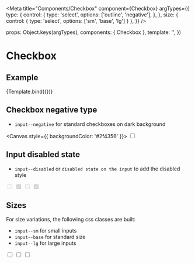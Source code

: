 
<Meta
  title="Components/Checkbox"
  component={Checkbox}
  argTypes={{
    type: {
      control: {
        type: 'select',
        options: ['outline', 'negative'],
      },
    },
    size: { control: { type: 'select', options: ['sm', 'base', 'lg'] } },
  }}
/>

  props: Object.keys(argTypes),
  components: { Checkbox },
  template: '<Checkbox :type="type" :size="size" />',
})

# Checkbox

## Example

<Canvas>
  <Story
    name="Example"
    args={{
      type: 'outline',
      size: 'base',
    }}
  >
    {Template.bind({})}
  </Story>
</Canvas>

<ArgsTable story="Example" />

## Checkbox negative type

- `input--negative` for standard checkboxes on dark background

<Canvas style={{ backgroundColor: '#2f4356' }}>
  <input type="checkbox" class="input--negative input--base" />
</Canvas>

## Input disabled state

- `input--disabled` or `disabled state on the input` to add the disabled style

<Canvas>
  <input type="checkbox" class="input--outline input--base" disabled />
  <input type="checkbox" class="input--outline input--base" disabled checked />
  <input type="checkbox" class="input--negative input--base" disabled />
  <input type="checkbox" class="input--negative input--base" disabled checked />
</Canvas>

## Sizes

For size variations, the following css classes are built:

- `input--sm` for small inputs
- `input--base` for standard size
- `input--lg` for large inputs

<Canvas>
  <input type="checkbox" class="input--outline input--sm" value="input--sm" />
  <input
    type="checkbox"
    class="input--outline input--base"
    value="input--base"
  />
  <input type="checkbox" class="input--outline input--lg" value="input--lg" />
</Canvas>
